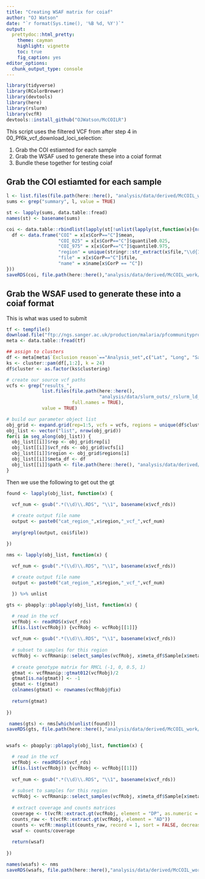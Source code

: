 ```yaml
---
title: "Creating WSAF matrix for coiaf"
author: "OJ Watson"
date: "`r format(Sys.time(), '%B %d, %Y')`"
output:
  prettydoc::html_pretty:
    theme: cayman
    highlight: vignette
    toc: true
    fig_caption: yes
editor_options: 
  chunk_output_type: console
---
```


```r
library(tidyverse)
library(RColorBrewer)
library(devtools)
library(here)
library(rslurm)
library(vcfR)
devtools::install_github("OJWatson/McCOILR")
```

This script uses the filtered VCF from after step 4 in 00_Pf6k_vcf_download_loci_selection:

1. Grab the COI estiamted for each sample
2. Grab the WSAF used to generate these into a coiaf format
3. Bundle these together for testing coiaf


## Grab the COI estiamted for each sample

```r

l <- list.files(file.path(here::here(), "analysis/data/derived/McCOIL_work"), full.names = TRUE)
sums <- grep("summary", l, value = TRUE)

st <- lapply(sums, data.table::fread)
names(st) <- basename(sums)

coi <- data.table::rbindlist(lapply(st[!unlist(lapply(st,function(x){nrow(x)==0}))], function(x){
  df <- data.frame("COI" = x[x$CorP=="C"]$mean,
                   "COI_025" = x[x$CorP=="C"]$quantile0.025,
                   "COI_975" = x[x$CorP=="C"]$quantile0.975,
                   "region" = unique(stringr::str_extract(x$file,"\\d{1,2}")),
                   "file" = x[x$CorP=="C"]$file,
                   "name" = x$name[x$CorP == "C"])
}))
saveRDS(coi, file.path(here::here(),"analysis/data/derived/McCOIL_work/RMCL_coi_out.rds"))
```

## Grab the WSAF used to generate these into a coiaf format

This is what was used to submit
```r

tf <- tempfile()
download.file("ftp://ngs.sanger.ac.uk/production/malaria/pfcommunityproject/Pf6/Pf_6_samples.txt",tf)
meta <- data.table::fread(tf)

## assign to clusters
df <- meta[meta$`Exclusion reason`=="Analysis_set",c("Lat", "Long", "Sample")]
ks <- cluster::pam(df[,1:2], k = 24)
df$cluster <- as.factor(ks$clustering)

# create our source vcf paths
vcfs <- grep("results_", 
             list.files(file.path(here::here(), 
                                  "analysis/data/slurm_outs/_rslurm_ld_filter"),
                        full.names = TRUE), 
             value = TRUE)

# build our parameter object list
obj_grid <- expand.grid(rep=1:5, vcfs = vcfs, regions = unique(df$cluster), stringsAsFactors = FALSE)
obj_list <- vector("list", nrow(obj_grid))
for(i in seq_along(obj_list)) {
  obj_list[[i]]$rep <- obj_grid$rep[i]
  obj_list[[i]]$vcf_rds <- obj_grid$vcfs[i]
  obj_list[[i]]$region <- obj_grid$regions[i]
  obj_list[[i]]$meta_df <- df
  obj_list[[i]]$path <- file.path(here::here(), "analysis/data/derived/McCOIL_work")
}

```

Then we use the following to get out the gt

```r

found <- lapply(obj_list, function(x) {
  
  vcf_num <- gsub(".*(\\d)\\.RDS", "\\1", basename(x$vcf_rds))

  # create output file name
  output <- paste0("cat_region_",x$region,"_vcf_",vcf_num)
  
  any(grepl(output, coi$file))

})

nms <- lapply(obj_list, function(x) {
  
  vcf_num <- gsub(".*(\\d)\\.RDS", "\\1", basename(x$vcf_rds))

  # create output file name
  output <- paste0("cat_region_",x$region,"_vcf_",vcf_num)

  }) %>% unlist

gts <- pbapply::pblapply(obj_list, function(x) {

  # read in the vcf
  vcfRobj <- readRDS(x$vcf_rds)
  if(is.list(vcfRobj)) {vcfRobj <- vcfRobj[[1]]}
  
  vcf_num <- gsub(".*(\\d)\\.RDS", "\\1", basename(x$vcf_rds))
  
  # subset to samples for this region
  vcfRobj <- vcfRmanip::select_samples(vcfRobj, x$meta_df$Sample[x$meta_df$cluster == x$region])
  
  # create genotype matrix for RMCL (-1, 0, 0.5, 1)
  gtmat <- vcfRmanip::gtmat012(vcfRobj)/2
  gtmat[is.na(gtmat)] <- -1
  gtmat <- t(gtmat)
  colnames(gtmat) <- rownames(vcfRobj@fix)
  
  return(gtmat)
  
})

 names(gts) <- nms[which(unlist(found))]
saveRDS(gts, file.path(here::here(),"analysis/data/derived/McCOIL_work/RMCL_gts.rds"))


wsafs <- pbapply::pblapply(obj_list, function(x) {

  # read in the vcf
  vcfRobj <- readRDS(x$vcf_rds)
  if(is.list(vcfRobj)) {vcfRobj <- vcfRobj[[1]]}
  
  vcf_num <- gsub(".*(\\d)\\.RDS", "\\1", basename(x$vcf_rds))
  
  # subset to samples for this region
  vcfRobj <- vcfRmanip::select_samples(vcfRobj, x$meta_df$Sample[x$meta_df$cluster == x$region])
   
  # extract coverage and counts matrices
  coverage <- t(vcfR::extract.gt(vcfRobj, element = "DP", as.numeric = T))
  counts_raw <- t(vcfR::extract.gt(vcfRobj, element = "AD"))
  counts <- vcfR::masplit(counts_raw, record = 1, sort = FALSE, decreasing = FALSE)
  wsaf <- counts/coverage
  
  return(wsaf)
  
})

names(wsafs) <- nms
saveRDS(wsafs, file.path(here::here(),"analysis/data/derived/McCOIL_work/RMCL_wsafs.rds"))

```
